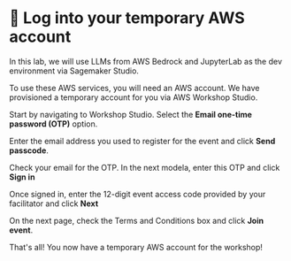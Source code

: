
# 👐 Log into your temporary AWS account

In this lab, we will use LLMs from AWS Bedrock and JupyterLab as the dev environment via Sagemaker Studio. 

To use these AWS services, you will need an AWS account. We have provisioned a temporary account for you via AWS Workshop Studio.

Start by navigating to <Link to="https://catalog.us-east-1.prod.workshops.aws/join">Workshop Studio</Link>. Select the **Email one-time password (OTP)** option.

<Screenshot url="https://catalog.us-east-1.prod.workshops.aws/join" src="img/screenshots/30-aws/1-workshop-studio/1-sign-in.png" alt="Sign in" />

Enter the email address you used to register for the event and click **Send passcode**.

<Screenshot url="https://catalog.us-east-1.prod.workshops.aws/join" src="img/screenshots/30-aws/1-workshop-studio/2-send-passcode.png" alt="Send passcode" />

Check your email for the OTP. In the next modela, enter this OTP and click **Sign in**

<Screenshot url="https://catalog.us-east-1.prod.workshops.aws/join" src="img/screenshots/30-aws/1-workshop-studio/3-otp.png" alt="Enter OTP" />

Once signed in, enter the 12-digit event access code provided by your facilitator and click **Next**

<Screenshot url="https://catalog.us-east-1.prod.workshops.aws/join" src="img/screenshots/30-aws/1-workshop-studio/4-event-access-code.png" alt="Enter event access code" />

On the next page, check the Terms and Conditions box and click **Join event**.

That's all! You now have a temporary AWS account for the workshop!
